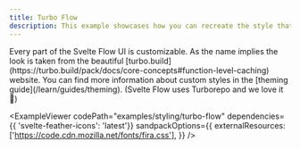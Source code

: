 ```yaml
---
title: Turbo Flow
description: This example showcases how you can recreate the style that is used in the turbo docs.
---
```



<ExampleLayout>
Every part of the Svelte Flow UI is customizable. As the name implies the look is taken from the beautiful [turbo.build](https://turbo.build/pack/docs/core-concepts#function-level-caching) website. You can find more information about custom styles in the [theming guide](/learn/guides/theming). (Svelte Flow uses Turborepo and we love it 💜)

<ExampleViewer
  codePath="examples/styling/turbo-flow"
  dependencies={{ 'svelte-feather-icons': 'latest'}}
  sandpackOptions={{
    externalResources: ['https://code.cdn.mozilla.net/fonts/fira.css'],
  }}
/>
</ExampleLayout>

<UnusedPropWarning />
